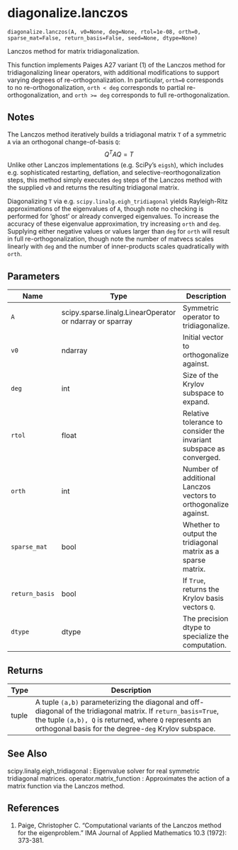 # diagonalize.lanczos { #primate.diagonalize.lanczos }

`diagonalize.lanczos(A, v0=None, deg=None, rtol=1e-08, orth=0, sparse_mat=False, return_basis=False, seed=None, dtype=None)`

Lanczos method for matrix tridiagonalization.

This function implements Paiges A27 variant (1) of the Lanczos method for tridiagonalizing linear operators, with additional 
modifications to support varying degrees of re-orthogonalization. In particular, `orth=0` corresponds to no re-orthogonalization, 
`orth < deg` corresponds to partial re-orthogonalization, and `orth >= deg` corresponds to full re-orthogonalization.



## Notes

The Lanczos method iteratively builds a tridiagonal matrix `T` of a symmetric `A` via an orthogonal change-of-basis `Q`:
$$ Q^T A Q  = T $$
Unlike other Lanczos implementations (e.g. SciPy's `eigsh`), which includes e.g. sophisticated restarting, 
deflation, and selective-reorthogonalization steps, this method simply executes `deg` steps of the Lanczos method with 
the supplied `v0` and returns the resulting tridiagonal matrix.

Diagonalizing `T` via e.g. `scipy.linalg.eigh_tridiagonal` yields Rayleigh-Ritz approximations of the eigenvalues of `A`,
though note no checking is performed for 'ghost' or already converged eigenvalues. To increase the accuracy of these eigenvalue 
approximation, try increasing `orth` and `deg`. Supplying either negative values or values larger than `deg` for `orth` will 
result in full re-orthogonalization, though note the number of matvecs scales linearly with `deg` and the number of inner-products 
scales quadratically with `orth`.

## Parameters

| Name           | Type                                                     | Description                                                         | Default    |
|----------------|----------------------------------------------------------|---------------------------------------------------------------------|------------|
| `A`            | scipy.sparse.linalg.LinearOperator or ndarray or sparray | Symmetric operator to tridiagonalize.                               | _required_ |
| `v0`           | ndarray                                                  | Initial vector to orthogonalize against.                            | `None`     |
| `deg`          | int                                                      | Size of the Krylov subspace to expand.                              | `None`     |
| `rtol`         | float                                                    | Relative tolerance to consider the invariant subspace as converged. | `1e-8`     |
| `orth`         | int                                                      | Number of additional Lanczos vectors to orthogonalize against.      | `0`        |
| `sparse_mat`   | bool                                                     | Whether to output the tridiagonal matrix as a sparse matrix.        | `False`    |
| `return_basis` | bool                                                     | If `True`, returns the Krylov basis vectors `Q`.                    | `False`    |
| `dtype`        | dtype                                                    | The precision dtype to specialize the computation.                  | `None`     |

## Returns

| Type   | Description                                                                                                                                                                                                                       |
|--------|-----------------------------------------------------------------------------------------------------------------------------------------------------------------------------------------------------------------------------------|
| tuple  | A tuple `(a,b)` parameterizing the diagonal and off-diagonal of the tridiagonal matrix. If `return_basis=True`,  the tuple `(a,b), Q` is returned, where `Q` represents an orthogonal basis for the degree-`deg` Krylov subspace. |

## See Also

scipy.linalg.eigh_tridiagonal : Eigenvalue solver for real symmetric tridiagonal matrices.
operator.matrix_function : Approximates the action of a matrix function via the Lanczos method.



## References

1. Paige, Christopher C. "Computational variants of the Lanczos method for the eigenproblem." IMA Journal of Applied Mathematics 10.3 (1972): 373-381.